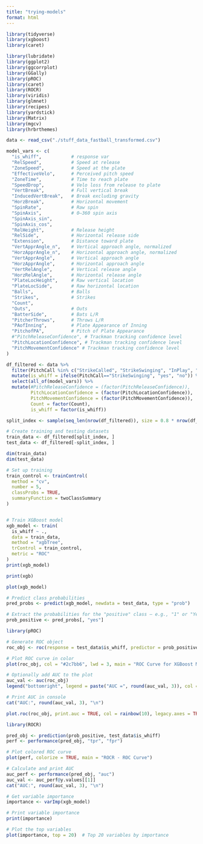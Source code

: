 ```yaml
---
title: "trying-models"
format: html
---
```


```r
library(tidyverse)
library(xgboost)
library(caret)

library(lubridate)
library(ggplot2)
library(ggcorrplot)
library(GGally)
library(pROC)
library(caret)
library(ROCR)
library(viridis)
library(glmnet)
library(recipes)
library(yardstick)
library(Matrix)
library(mgcv)
library(hrbrthemes)
```


```r
data <- read_csv("./stuff_data_fastball_transformed.csv")
```

```r
model_vars <- c(
  "is_whiff",           # response var
  "RelSpeed",           # Speed at release
  "ZoneSpeed",          # Speed at the plate
  "EffectiveVelo",      # Perceived pitch speed
  "ZoneTime",           # Time to reach plate
  "SpeedDrop",          # Velo loss from release to plate
  "VertBreak",          # Full vertical break
  "InducedVertBreak",   # Break excluding gravity
  "HorzBreak",          # Horizontal movement
  "SpinRate",           # Raw spin
  "SpinAxis",           # 0–360 spin axis
  "SpinAxis_sin",
  "SpinAxis_cos",
  "RelHeight",          # Release height
  "RelSide",            # Horizontal release side
  "Extension",          # Distance toward plate
  "VertApprAngle_n",    # Vertical approach angle, normalized
  "HorzApprAngle_n",    # Horizontal approach angle, normalized
  "VertApprAngle",      # Vertical approach angle
  "HorzApprAngle",      # Horizontal approach angle
  "VertRelAngle",       # Vertical release angle
  "HorzRelAngle",       # Horizontal release angle
  "PlateLocHeight",     # Raw vertical location
  "PlateLocSide",       # Raw horizontal location
  "Balls",              # Balls
  "Strikes",            # Strikes
  "Count",
  "Outs",               # Outs
  "BatterSide",         # Bats L/R
  "PitcherThrows",      # Throws L/R
  "PAofInning",         # Plate Appearance of Inning
  "PitchofPA",          # Pitch of Plate Appearance
  #"PitchReleaseConfidence", # Trackman tracking confidence level
  "PitchLocationConfidence", # Trackman tracking confidence level
  "PitchMovementConfidence" # Trackman tracking confidence level
)

df_filtered <- data %>%
  filter(PitchCall %in% c("StrikeCalled", "StrikeSwinging", "InPlay", "FoulBall", "FoulBallFieldable", "FoulBallNotFieldable")) %>%
  mutate(is_whiff = ifelse(PitchCall=="StrikeSwinging", "yes", "no")) %>%
  select(all_of(model_vars)) %>%
  mutate(#PitchReleaseConfidence = (factor(PitchReleaseConfidence)),
         PitchLocationConfidence = (factor(PitchLocationConfidence)),
         PitchMovementConfidence = (factor(PitchMovementConfidence)),
         Count = factor(Count),
         is_whiff = factor(is_whiff))
```

```r
split_index <- sample(seq_len(nrow(df_filtered)), size = 0.8 * nrow(df_filtered))

# Create training and testing datasets
train_data <- df_filtered[split_index, ]
test_data <- df_filtered[-split_index, ]

dim(train_data)
dim(test_data)
```

```r
# Set up training
train_control <- trainControl(
  method = "cv",
  number = 5,
  classProbs = TRUE,
  summaryFunction = twoClassSummary
)


# Train XGBoost model
xgb_model <- train(
  is_whiff ~ .,
  data = train_data,
  method = "xgbTree",
  trControl = train_control,
  metric = "ROC"
)
print(xgb_model)
```

```r
print(xgb)
```

```r
plot(xgb_model)
```

```r
# Predict class probabilities
pred_probs <- predict(xgb_model, newdata = test_data, type = "prob")

# Extract the probabilities for the "positive" class — e.g., "1" or "Yes"
prob_positive <- pred_probs[, "yes"]

library(pROC)

# Generate ROC object
roc_obj <- roc(response = test_data$is_whiff, predictor = prob_positive)

# Plot ROC curve in color
plot(roc_obj, col = "#2c7bb6", lwd = 3, main = "ROC Curve for XGBoost Model")

# Optionally add AUC to the plot
auc_val <- auc(roc_obj)
legend("bottomright", legend = paste("AUC =", round(auc_val, 3)), col = "#2c7bb6", lwd = 3)

# Print AUC in console
cat("AUC:", round(auc_val, 3), "\n")

plot.roc(roc_obj, print.auc = TRUE, col = rainbow(10), legacy.axes = TRUE)

library(ROCR)

pred_obj <- prediction(prob_positive, test_data$is_whiff)
perf <- performance(pred_obj, "tpr", "fpr")

# Plot colored ROC curve
plot(perf, colorize = TRUE, main = "ROCR - ROC Curve")

# Calculate and print AUC
auc_perf <- performance(pred_obj, "auc")
auc_val <- auc_perf@y.values[[1]]
cat("AUC:", round(auc_val, 3), "\n")

```

```r
# Get variable importance
importance <- varImp(xgb_model)

# Print variable importance
print(importance)

# Plot the top variables
plot(importance, top = 20)  # Top 20 variables by importance
```

